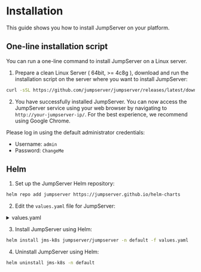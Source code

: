  
# Installation

This guide shows you how to install JumpServer on your platform.

## One-line installation script 

You can run a one-line command to install JumpServer on a Linux server. 

1. Prepare a clean Linux Server ( 64bit, >= 4c8g ), download and run the installation script on the server where you want to install JumpServer:

```sh
curl -sSL https://github.com/jumpserver/jumpserver/releases/latest/download/quick_start.sh | bash
```

2. You have successfully installed JumpServer. You can now access the JumpServer service using your web browser by navigating to `http://your-jumpserver-ip/`. For the best experience, we recommend using Google Chrome.

Please log in using the default administrator credentials:
- Username: `admin`
- Password: `ChangeMe`
 
## Helm

1. Set up the JumpServer Helm repository:
```sh
helm repo add jumpserver https://jumpserver.github.io/helm-charts
```

2. Edit the `values.yaml` file for JumpServer:
<details>

<summary>values.yaml</summary>

```yaml
# Template https://github.com/jumpserver/helm-charts/blob/main/charts/jumpserver/values.yaml
# Default values for jumpserver.
# This is a YAML-formatted file.
# Declare variables to be passed into your templates.

nameOverride: ""
fullnameOverride: ""

## @param global.imageRegistry Global Docker image registry
## @param global.imagePullSecrets Global Docker registry secret names as an array
## @param global.storageClass Global StorageClass for Persistent Volume(s)
## @param global.redis.password Global Redis&trade; password (overrides `auth.password`)
##
global:
  imageRegistry: ghcr.io
  imageOwner: jumpserver
  ## E.g.
  #  imagePullSecrets:
  #  - myRegistryKeySecretName
  ##
  imagePullSecrets: []
  storageClass: ""

## Please configure your MySQL server first
## Jumpserver will not start the external MySQL server.
##
externalDatabase:
  engine: mysql
  host: localhost
  port: 3306
  user: root
  password: ""
  database: jumpserver

## Please configure your Redis server first
## Jumpserver will not start the external Redis server.
##
externalSentinel: {}
  # hosts: mymaster/localhost:26379,localhost:26380,localhost:26381
  # password: ""
  # socketTimeout: 5

## Sentinel or Redis one of them must be configured.

externalRedis:
  host: localhost
  port: 6379
  password: ""

serviceAccount:
  ## Specifies whether a service account should be created
  create: false
  ## The name of the service account to use.
  ## If not set and create is true, a name is generated using the fullname template
  name:

ingress:
  enabled: true
  annotations:
    # kubernetes.io/tls-acme: "true"
    kubernetes.io/ingress.class: nginx
    nginx.ingress.kubernetes.io/proxy-body-size: "4096m"
    nginx.ingress.kubernetes.io/server-snippets: |
      proxy_set_header Upgrade "websocket";
      proxy_set_header Connection "Upgrade";
      proxy_set_header X-Forwarded-For $proxy_add_x_forwarded_for;

  hosts:
    - "test.jumpserver.org"
  tls: []
  #  - secretName: chart-example-tls
  #    hosts:
  #      - chart-example.local

core:
  enabled: true

  labels:
    app.jumpserver.org/name: jms-core

  config:
    ## Generate a new random secret key by execute `cat /dev/urandom | tr -dc A-Za-z0-9 | head -c 50`
    secretKey: ""
    ## Generate a new random bootstrap token by execute `cat /dev/urandom | tr -dc A-Za-z0-9 | head -c 24`
    bootstrapToken: ""
    ## Enabled it for debug
    debug: false
    log:
      level: ERROR

  replicaCount: 1

  image:
    registry: docker.io
    pullPolicy: IfNotPresent

  env:
    ## See: https://docs.jumpserver.org/zh/master/admin-guide/env/#core
    SESSION_EXPIRE_AT_BROWSER_CLOSE: true
    # SESSION_COOKIE_AGE: 86400
    # SECURITY_VIEW_AUTH_NEED_MFA: true
    ## Django CSRF_TRUSTED_ORIGINS need to be set to the domain name of the jumpserver (https://docs.jumpserver.org/zh/v3/installation/upgrade_notice/)
    # DOMAINS: "demo.jumpserver.org:443, 172.17.200.11:80"

  livenessProbe:
    initialDelaySeconds: 90
    failureThreshold: 3
    timeoutSeconds: 5
    exec:
      command:
      - curl
      - -fsL
      - http://localhost:8080/api/health/

  podSecurityContext: {}
    # fsGroup: 2000

  securityContext: {}
    # capabilities:
    #   drop:
    #   - ALL
    # readOnlyRootFilesystem: true
    # runAsNonRoot: true
    # runAsUser: 1000

  service:
    type: ClusterIP
    web:
      port: 8080

  resources: {}
    ## We usually recommend not to specify default resources and to leave this as a conscious
    ## choice for the user. This also increases chances charts run on environments with little
    ## resources, such as Minikube. If you do want to specify resources, uncomment the following
    ## lines, adjust them as necessary, and remove the curly braces after 'resources:'.
    # limits:
    #   cpu: 1000m
    #   memory: 2048Mi
    # requests:
    #   cpu: 500m
    #   memory: 1024Mi

  persistence:
    storageClassName: jumpserver-data
    accessModes:
      - ReadWriteMany
    size: 100Gi
    annotations:
      "helm.sh/resource-policy": keep
    finalizers:
      - kubernetes.io/pvc-protection
    # subPath: ""
    # existingClaim: ""

  volumeMounts: []

  volumes: []

  nodeSelector: {}

  tolerations: []

  affinity: {}

koko:
  enabled: true

  labels:
    app.jumpserver.org/name: jms-koko

  config:
    log:
      level: ERROR

  replicaCount: 1

  image:
    registry: docker.io
    pullPolicy: IfNotPresent

  env: []
    ## See: https://docs.jumpserver.org/zh/master/admin-guide/env/#koko
    # LANGUAGE_CODE: zh
    # REUSE_CONNECTION: true
    # ENABLE_LOCAL_PORT_FORWARD: true
    # ENABLE_VSCODE_SUPPORT: true

  livenessProbe:
    initialDelaySeconds: 10
    failureThreshold: 3
    timeoutSeconds: 5
    httpGet:
      path: /koko/health/
      port: web

  podSecurityContext: {}
    # fsGroup: 2000

  securityContext:
    privileged: true
    # capabilities:
    #   drop:
    #   - ALL
    # readOnlyRootFilesystem: true
    # runAsNonRoot: true
    # runAsUser: 1000

  service:
    type: ClusterIP
    web:
      port: 5000
    ssh:
      port: 2222

  resources: {}
    ## We usually recommend not to specify default resources and to leave this as a conscious
    ## choice for the user. This also increases chances charts run on environments with little
    ## resources, such as Minikube. If you do want to specify resources, uncomment the following
    ## lines, adjust them as necessary, and remove the curly braces after 'resources:'.
    # limits:
    #   cpu: 100m
    #   memory: 128Mi
    # requests:
    #   cpu: 100m
    #   memory: 128Mi

  persistence:
    storageClassName: jumpserver-data
    accessModes:
      - ReadWriteMany
    size: 10Gi
    annotations:
      "helm.sh/resource-policy": keep
    finalizers:
      - kubernetes.io/pvc-protection
    # subPath: ""
    # existingClaim: ""

  volumeMounts: []

  volumes: []

  nodeSelector: {}

  tolerations: []

  affinity: {}

lion:
  enabled: true

  labels:
    app.jumpserver.org/name: jms-lion

  config:
    log:
      level: ERROR

  replicaCount: 1

  image:
    registry: docker.io
    pullPolicy: IfNotPresent

  env:
    ## See: https://docs.jumpserver.org/zh/master/admin-guide/env/#lion
    JUMPSERVER_ENABLE_FONT_SMOOTHING: true
    # JUMPSERVER_COLOR_DEPTH: 32
    # JUMPSERVER_ENABLE_WALLPAPER: true
    # JUMPSERVER_ENABLE_THEMING: true
    # JUMPSERVER_ENABLE_FULL_WINDOW_DRAG: true
    # JUMPSERVER_ENABLE_DESKTOP_COMPOSITION: true
    # JUMPSERVER_ENABLE_MENU_ANIMATIONS: true

  livenessProbe:
    initialDelaySeconds: 90
    failureThreshold: 3
    timeoutSeconds: 5
    httpGet:
      path: /lion/health/
      port: web

  podSecurityContext: {}
    # fsGroup: 2000

  securityContext: {}
    # capabilities:
    #   drop:
    #   - ALL
    # readOnlyRootFilesystem: true
    # runAsNonRoot: true
    # runAsUser: 1000

  service:
    type: ClusterIP
    web:
      port: 8081

  resources: {}
    ## We usually recommend not to specify default resources and to leave this as a conscious
    ## choice for the user. This also increases chances charts run on environments with little
    ## resources, such as Minikube. If you do want to specify resources, uncomment the following
    ## lines, adjust them as necessary, and remove the curly braces after 'resources:'.
    # limits:
    #   cpu: 100m
    #   memory: 512Mi
    # requests:
    #   cpu: 100m
    #   memory: 512Mi

  persistence:
    storageClassName: jumpserver-data
    accessModes:
      - ReadWriteMany
    size: 50Gi
    annotations:
      "helm.sh/resource-policy": keep
    finalizers:
      - kubernetes.io/pvc-protection
    # subPath: ""
    # existingClaim: ""

  volumeMounts: []

  volumes: []

  nodeSelector: {}

  tolerations: []

  affinity: {}

magnus:
  enabled: true

  labels:
    app.jumpserver.org/name: jms-magnus

  config:
    log:
      level: ERROR

  replicaCount: 1

  image:
    registry: docker.io
    pullPolicy: IfNotPresent

  env: []

  livenessProbe:
    initialDelaySeconds: 10
    failureThreshold: 3
    timeoutSeconds: 5
    tcpSocket:
      port: 9090

  podSecurityContext: {}
    # fsGroup: 2000

  securityContext: {}
    # capabilities:
    #   drop:
    #   - ALL
    # readOnlyRootFilesystem: true
    # runAsNonRoot: true
    # runAsUser: 1000

  service:
    type: ClusterIP
    mysql:
      port: 33061
    mariadb:
      port: 33062
    redis:
      port: 63790
    postgresql:
      port: 54320
    sqlserver:
      port: 14330
    oracle:
      ports: 30000-30100

  resources: {}
    ## We usually recommend not to specify default resources and to leave this as a conscious
    ## choice for the user. This also increases chances charts run on environments with little
    ## resources, such as Minikube. If you do want to specify resources, uncomment the following
    ## lines, adjust them as necessary, and remove the curly braces after 'resources:'.
    # limits:
    #   cpu: 100m
    #   memory: 512Mi
    # requests:
    #   cpu: 100m
    #   memory: 512Mi

  persistence:
    storageClassName: jumpserver-data
    accessModes:
      - ReadWriteMany
    size: 10Gi
    annotations:
      "helm.sh/resource-policy": keep
    finalizers:
      - kubernetes.io/pvc-protection
    # subPath: ""
    # existingClaim: ""

  volumeMounts: []

  volumes: []

  nodeSelector: {}

  tolerations: []

  affinity: {}

chen:
  enabled: true

  labels:
    app.jumpserver.org/name: jms-chen

  config:
    log:
      level: ERROR

  replicaCount: 1

  image:
    registry: docker.io
    pullPolicy: IfNotPresent

  env: []

  livenessProbe:
    initialDelaySeconds: 60
    failureThreshold: 3
    timeoutSeconds: 5
    tcpSocket:
      port: web

  podSecurityContext: {}
    # fsGroup: 2000

  securityContext: {}
    # capabilities:
    #   drop:
    #   - ALL
    # readOnlyRootFilesystem: true
    # runAsNonRoot: true
    # runAsUser: 1000

  service:
    type: ClusterIP
    web:
      port: 8082

  resources: {}
    ## We usually recommend not to specify default resources and to leave this as a conscious
    ## choice for the user. This also increases chances charts run on environments with little
    ## resources, such as Minikube. If you do want to specify resources, uncomment the following
    ## lines, adjust them as necessary, and remove the curly braces after 'resources:'.
    # limits:
    #   cpu: 100m
    #   memory: 128Mi
    # requests:
    #   cpu: 100m
    #   memory: 128Mi

  persistence:
    storageClassName: jumpserver-data
    accessModes:
      - ReadWriteMany
    size: 10Gi
    annotations:
      "helm.sh/resource-policy": keep
    finalizers:
      - kubernetes.io/pvc-protection
    # subPath: ""
    # existingClaim: ""

  volumeMounts: []

  volumes: []

  nodeSelector: {}

  tolerations: []

  affinity: {}

kael:
  enabled: true

  labels:
    app.jumpserver.org/name: jms-kael

  config:
    log:
      level: ERROR

  replicaCount: 1

  image:
    registry: docker.io
    pullPolicy: IfNotPresent

  env: []

  livenessProbe:
    initialDelaySeconds: 10
    failureThreshold: 3
    timeoutSeconds: 5
    httpGet:
      path: /kael/health/
      port: web

  podSecurityContext: {}
    # fsGroup: 2000

  securityContext: {}
    # capabilities:
    #   drop:
    #   - ALL
    # readOnlyRootFilesystem: true
    # runAsNonRoot: true
    # runAsUser: 1000

  service:
    type: ClusterIP
    web:
      port: 8083

  resources: {}
    ## We usually recommend not to specify default resources and to leave this as a conscious
    ## choice for the user. This also increases chances charts run on environments with little
    ## resources, such as Minikube. If you do want to specify resources, uncomment the following
    ## lines, adjust them as necessary, and remove the curly braces after 'resources:'.
    # limits:
    #   cpu: 100m
    #   memory: 128Mi
    # requests:
    #   cpu: 100m
    #   memory: 128Mi

  persistence:
    storageClassName: jumpserver-data
    accessModes:
      - ReadWriteMany
    size: 10Gi
    annotations:
      "helm.sh/resource-policy": keep
    finalizers:
      - kubernetes.io/pvc-protection
    # subPath: ""
    # existingClaim: ""

  volumeMounts: []

  volumes: []

  nodeSelector: {}

  tolerations: []

  affinity: {}

xpack:
  enabled: false

xrdp:
  labels:
    app.jumpserver.org/name: jms-xrdp

  config:
    log:
      level: ERROR

  replicaCount: 1

  image:
    registry: registry.fit2cloud.com
    pullPolicy: IfNotPresent

  env: []

  livenessProbe:
    initialDelaySeconds: 10
    failureThreshold: 3
    timeoutSeconds: 5
    tcpSocket:
      port: rdp

  podSecurityContext: {}
    # fsGroup: 2000

  securityContext: {}
    # capabilities:
    #   drop:
    #   - ALL
    # readOnlyRootFilesystem: true
    # runAsNonRoot: true
    # runAsUser: 1000

  service:
    type: ClusterIP
    rdp:
      port: 3390

  resources: {}
    ## We usually recommend not to specify default resources and to leave this as a conscious
    ## choice for the user. This also increases chances charts run on environments with little
    ## resources, such as Minikube. If you do want to specify resources, uncomment the following
    ## lines, adjust them as necessary, and remove the curly braces after 'resources:'.
    # limits:
    #   cpu: 100m
    #   memory: 128Mi
    # requests:
    #   cpu: 100m
    #   memory: 128Mi

  persistence:
    storageClassName: jumpserver-data
    accessModes:
      - ReadWriteMany
    size: 50Gi
    annotations:
      "helm.sh/resource-policy": keep
    finalizers:
      - kubernetes.io/pvc-protection
    # subPath: ""
    # existingClaim: ""

  volumeMounts: []

  volumes: []

  nodeSelector: {}

  tolerations: []

  affinity: {}

razor:
  labels:
    app.jumpserver.org/name: jms-razor

  config:
    log:
      level: ERROR

  replicaCount: 1

  image:
    registry: registry.fit2cloud.com
    pullPolicy: IfNotPresent

  env: []

  livenessProbe:
    initialDelaySeconds: 10
    failureThreshold: 3
    timeoutSeconds: 5
    tcpSocket:
      port: rdp

  podSecurityContext: {}
    # fsGroup: 2000

  securityContext: {}
    # capabilities:
    #   drop:
    #   - ALL
    # readOnlyRootFilesystem: true
    # runAsNonRoot: true
    # runAsUser: 1000

  service:
    type: ClusterIP
    rdp:
      port: 3389

  resources: {}
    ## We usually recommend not to specify default resources and to leave this as a conscious
    ## choice for the user. This also increases chances charts run on environments with little
    ## resources, such as Minikube. If you do want to specify resources, uncomment the following
    ## lines, adjust them as necessary, and remove the curly braces after 'resources:'.
    # limits:
    #   cpu: 100m
    #   memory: 128Mi
    # requests:
    #   cpu: 100m
    #   memory: 128Mi

  persistence:
    storageClassName: jumpserver-data
    accessModes:
      - ReadWriteMany
    size: 50Gi
    annotations:
      "helm.sh/resource-policy": keep
    finalizers:
      - kubernetes.io/pvc-protection
    # subPath: ""
    # existingClaim: ""

  volumeMounts: []

  volumes: []

  nodeSelector: {}

  tolerations: []

  affinity: {}

video:
  labels:
    app.jumpserver.org/name: jms-video

  config:
    log:
      level: ERROR

  replicaCount: 1

  image:
    registry: registry.fit2cloud.com
    pullPolicy: IfNotPresent

  env: []

  livenessProbe:
    initialDelaySeconds: 10
    failureThreshold: 3
    timeoutSeconds: 5
    httpGet:
      path: /video-worker/health/
      port: web

  podSecurityContext: {}
    # fsGroup: 2000

  securityContext: {}
    # capabilities:
    #   drop:
    #   - ALL
    # readOnlyRootFilesystem: true
    # runAsNonRoot: true
    # runAsUser: 1000

  service:
    service:
    type: ClusterIP
    web:
      port: 9000

  resources: {}
    ## We usually recommend not to specify default resources and to leave this as a conscious
    ## choice for the user. This also increases chances charts run on environments with little
    ## resources, such as Minikube. If you do want to specify resources, uncomment the following
    ## lines, adjust them as necessary, and remove the curly braces after 'resources:'.
    # limits:
    #   cpu: 100m
    #   memory: 128Mi
    # requests:
    #   cpu: 100m
    #   memory: 128Mi

  persistence:
    storageClassName: jumpserver-data
    accessModes:
      - ReadWriteMany
    size: 50Gi
    annotations:
      "helm.sh/resource-policy": keep
    finalizers:
      - kubernetes.io/pvc-protection
    # subPath: ""
    # existingClaim: ""

  volumeMounts: []

  volumes: []

  nodeSelector: {}

  tolerations: []

  affinity: {}

web:
  enabled: true

  labels:
    app.jumpserver.org/name: jms-web

  replicaCount: 1

  image:
    registry: docker.io
    pullPolicy: IfNotPresent

  env:
    # nginx client_max_body_size, default 4G
    CLIENT_MAX_BODY_SIZE: 4096m
    ## See: https://github.com/jumpserver/docker-web/blob/master/init.sh#L37
    # USE_LB: 1, then nginx use 'proxy_set_header X-Forwarded-For $remote_addr'
    # USE_LB: 0, then nginx use 'proxy_set_header X-Forwarded-For $proxy_add_x_forwarded_for'
    USE_LB: 0

  livenessProbe:
    initialDelaySeconds: 10
    failureThreshold: 3
    timeoutSeconds: 5
    httpGet:
      path: /api/health/
      port: web

  podSecurityContext: {}
    # fsGroup: 2000

  securityContext: {}
    # capabilities:
    #   drop:
    #   - ALL
    # readOnlyRootFilesystem: true
    # runAsNonRoot: true
    # runAsUser: 1000

  service:
    type: ClusterIP
    web:
      port: 80

  resources: {}
    ## We usually recommend not to specify default resources and to leave this as a conscious
    ## choice for the user. This also increases chances charts run on environments with little
    ## resources, such as Minikube. If you do want to specify resources, uncomment the following
    ## lines, adjust them as necessary, and remove the curly braces after 'resources:'.
    # limits:
    #   cpu: 100m
    #   memory: 128Mi
    # requests:
    #   cpu: 100m
    #   memory: 128Mi

  persistence:
    storageClassName: jumpserver-data
    accessModes:
      - ReadWriteMany
    size: 1Gi
    annotations:
      "helm.sh/resource-policy": keep
    finalizers:
      - kubernetes.io/pvc-protection
    # subPath: ""
    # existingClaim: ""

  volumeMounts: []

  volumes: []

  nodeSelector: {}

  tolerations: []

  affinity: {}

```
</details>

3. Install JumpServer using Helm:
```sh
helm install jms-k8s jumpserver/jumpserver -n default -f values.yaml
```

4. Uninstall JumpServer using Helm:
```sh
helm uninstall jms-k8s -n default
```